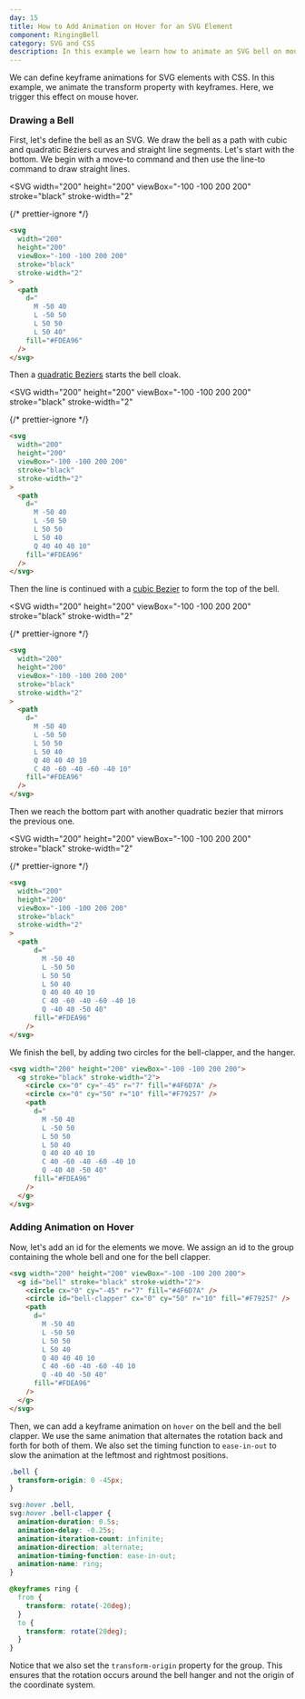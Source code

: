 ```yaml
---
day: 15
title: How to Add Animation on Hover for an SVG Element
component: RingingBell
category: SVG and CSS
description: In this example we learn how to animate an SVG bell on mouse hover with CSS.
---
```



We can define keyframe animations for SVG elements with CSS. In this example, we animate the transform property with keyframes. Here, we trigger this effect on mouse hover.

### Drawing a Bell

First, let's define the bell as an SVG. We draw the bell as a path with cubic and quadratic Béziers curves and straight line segments. Let's start with the bottom. We begin with a move-to command and then use the line-to command to draw straight lines.

<Example>

<SVG
  width="200"
  height="200"
  viewBox="-100 -100 200 200"
  stroke="black"
  stroke-width="2"
>
  <Path
    d="
        M -50 40
        L -50 50
        L 50 50
        L 50 40"
    fill="#FDEA96"
  />
</SVG>

{/* prettier-ignore */}
```html
<svg 
  width="200"
  height="200"
  viewBox="-100 -100 200 200"
  stroke="black"
  stroke-width="2"
>
  <path
    d="
      M -50 40
      L -50 50
      L 50 50
      L 50 40"
    fill="#FDEA96"
  />
</svg>
```

</Example>

Then a [quadratic Beziers](./quadratic-bezier) starts the bell cloak.

<Example>

<SVG
  width="200"
  height="200"
  viewBox="-100 -100 200 200"
  stroke="black"
  stroke-width="2"
>
  <Path
    d="
      M -50 40
      L -50 50
      L 50 50
      L 50 40
      Q 40 40 40 10"
    fill="#FDEA96"
  />
  <Circle cx="40" cy="40" r="2" stroke="none" fill="red" />
</SVG>

{/* prettier-ignore */}
```html ins={14}
<svg 
  width="200"
  height="200"
  viewBox="-100 -100 200 200"
  stroke="black"
  stroke-width="2"
>
  <path
    d="
      M -50 40
      L -50 50
      L 50 50
      L 50 40
      Q 40 40 40 10"
    fill="#FDEA96"
  />
</svg>
```

</Example>

Then the line is continued with a [cubic Bezier](./cubic-bezier) to form the top of the bell.

<Example>

<SVG
  width="200"
  height="200"
  viewBox="-100 -100 200 200"
  stroke="black"
  stroke-width="2"
>
  <Path
    d="
      M -50 40
      L -50 50
      L 50 50
      L 50 40
      Q 40 40 40 10
      C 40 -60 -40 -60 -40 10"
    fill="#FDEA96"
  />
  <Circle cx="-40" cy="-60" r="2" stroke="none" fill="red" />
  <Circle cx="40" cy="-60" r="2" stroke="none" fill="red" />
</SVG>

{/* prettier-ignore */}
```html ins={15}
<svg 
  width="200"
  height="200"
  viewBox="-100 -100 200 200"
  stroke="black"
  stroke-width="2"
>
  <path
    d="
      M -50 40
      L -50 50
      L 50 50
      L 50 40
      Q 40 40 40 10
      C 40 -60 -40 -60 -40 10"
    fill="#FDEA96"
  />
</svg>
```

</Example>

Then we reach the bottom part with another quadratic bezier that mirrors the previous one.

<Example>

<SVG
  width="200"
  height="200"
  viewBox="-100 -100 200 200"
  stroke="black"
  stroke-width="2"
>
  <Path
    d="
      M -50 40
      L -50 50
      L 50 50
      L 50 40
      Q 40 40 40 10
      C 40 -60 -40 -60 -40 10
      Q -40 40 -50 40"
    fill="#FDEA96"
  />
  <Circle cx="-40" cy="40" r="2" stroke="none" fill="red" />
</SVG>

{/* prettier-ignore */}
```html ins={16}
<svg 
  width="200"
  height="200"
  viewBox="-100 -100 200 200"
  stroke="black"
  stroke-width="2"
>
  <path
      d="
        M -50 40
        L -50 50
        L 50 50
        L 50 40
        Q 40 40 40 10
        C 40 -60 -40 -60 -40 10
        Q -40 40 -50 40"
      fill="#FDEA96"
    />
</svg>
```

</Example>

We finish the bell, by adding two circles for the bell-clapper, and the hanger.

<Final>

```html ins={3-4}
<svg width="200" height="200" viewBox="-100 -100 200 200">
  <g stroke="black" stroke-width="2">
    <circle cx="0" cy="-45" r="7" fill="#4F6D7A" />
    <circle cx="0" cy="50" r="10" fill="#F79257" />
    <path
      d="
        M -50 40
        L -50 50
        L 50 50
        L 50 40
        Q 40 40 40 10
        C 40 -60 -40 -60 -40 10
        Q -40 40 -50 40"
      fill="#FDEA96"
    />
  </g>
</svg>
```

</Final>

### Adding Animation on Hover

Now, let's add an id for the elements we move. We assign an id to the group containing the whole bell and one for the bell clapper.

```html ins='id="bell"' ins='id="bell-clapper"'
<svg width="200" height="200" viewBox="-100 -100 200 200">
  <g id="bell" stroke="black" stroke-width="2">
    <circle cx="0" cy="-45" r="7" fill="#4F6D7A" />
    <circle id="bell-clapper" cx="0" cy="50" r="10" fill="#F79257" />
    <path
      d="
        M -50 40
        L -50 50
        L 50 50
        L 50 40
        Q 40 40 40 10
        C 40 -60 -40 -60 -40 10
        Q -40 40 -50 40"
      fill="#FDEA96"
    />
  </g>
</svg>
```

Then, we can add a keyframe animation on `hover` on the bell and the bell clapper. We use the same animation that alternates the rotation back and forth for both of them. We also set the timing function to `ease-in-out` to slow the animation at the leftmost and rightmost positions.

```css "bell" "bell-clapper"
.bell {
  transform-origin: 0 -45px;
}

svg:hover .bell,
svg:hover .bell-clapper {
  animation-duration: 0.5s;
  animation-delay: -0.25s;
  animation-iteration-count: infinite;
  animation-direction: alternate;
  animation-timing-function: ease-in-out;
  animation-name: ring;
}

@keyframes ring {
  from {
    transform: rotate(-20deg);
  }
  to {
    transform: rotate(20deg);
  }
}
```

Notice that we also set the `transform-origin` property for the group. This ensures that the rotation occurs around the bell hanger and not the origin of the coordinate system.
